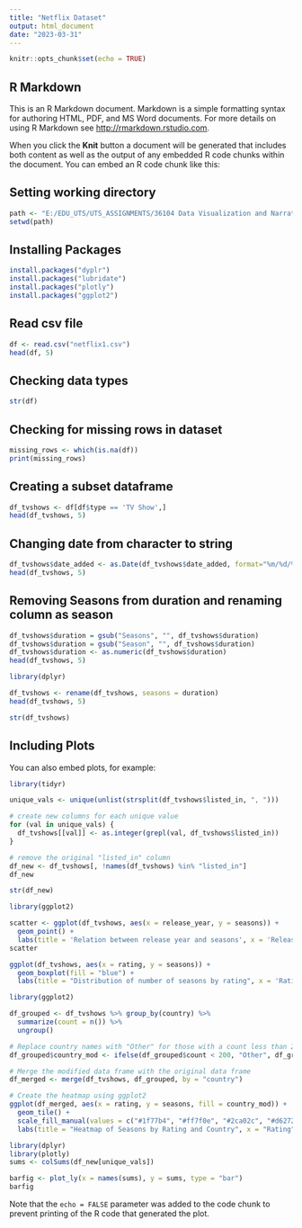 ---
title: "Netflix Dataset"
output: html_document
date: "2023-03-31"
---

```{r setup, include=FALSE}
knitr::opts_chunk$set(echo = TRUE)
```

## R Markdown

This is an R Markdown document. Markdown is a simple formatting syntax for authoring HTML, PDF, and MS Word documents. For more details on using R Markdown see <http://rmarkdown.rstudio.com>.

When you click the **Knit** button a document will be generated that includes both content as well as the output of any embedded R code chunks within the document. You can embed an R code chunk like this:

## Setting working directory

```{r}
path <- "E:/EDU_UTS/UTS_ASSIGNMENTS/36104 Data Visualization and Narratives/TASK(1)_PART(B)/code"
setwd(path)
```

## Installing Packages

```{r}
install.packages("dyplr")
install.packages("lubridate")
install.packages("plotly")
install.packages("ggplot2")
```
## Read csv file

```{r}
df <- read.csv("netflix1.csv")
head(df, 5)
```

## Checking data types

```{r}
str(df)
```
## Checking for missing rows in dataset

```{r}
missing_rows <- which(is.na(df))
print(missing_rows)
```
## Creating a subset dataframe

```{r}
df_tvshows <- df[df$type == 'TV Show',]
head(df_tvshows, 5)
```

## Changing date from character to string

```{r}
df_tvshows$date_added <- as.Date(df_tvshows$date_added, format="%m/%d/%Y")
head(df_tvshows, 5)
```

## Removing Seasons from duration and renaming column as season

```{r}
df_tvshows$duration = gsub("Seasons", "", df_tvshows$duration)
df_tvshows$duration = gsub("Season", "", df_tvshows$duration)
df_tvshows$duration <- as.numeric(df_tvshows$duration)
head(df_tvshows, 5)
```
```{r}
library(dplyr)

df_tvshows <- rename(df_tvshows, seasons = duration)
head(df_tvshows, 5)
```

```{r}
str(df_tvshows)
```

## Including Plots

You can also embed plots, for example:

```{r}
library(tidyr)

unique_vals <- unique(unlist(strsplit(df_tvshows$listed_in, ", ")))

# create new columns for each unique value
for (val in unique_vals) {
  df_tvshows[[val]] <- as.integer(grepl(val, df_tvshows$listed_in))
}

# remove the original "listed_in" column
df_new <- df_tvshows[, !names(df_tvshows) %in% "listed_in"]
df_new
```

```{r}
str(df_new)
```

```{r}
library(ggplot2)

scatter <- ggplot(df_tvshows, aes(x = release_year, y = seasons)) + 
  geom_point() + 
  labs(title = 'Relation between release year and seasons', x = 'Release Year', y='Season')
scatter
```
```{r}
ggplot(df_tvshows, aes(x = rating, y = seasons)) +
  geom_boxplot(fill = "blue") +
  labs(title = "Distribution of number of seasons by rating", x = 'Rating', y = 'Season')
```

```{r}
library(ggplot2)

df_grouped <- df_tvshows %>% group_by(country) %>%
  summarize(count = n()) %>%
  ungroup()

# Replace country names with "Other" for those with a count less than 200
df_grouped$country_mod <- ifelse(df_grouped$count < 200, "Other", df_grouped$country)

# Merge the modified data frame with the original data frame
df_merged <- merge(df_tvshows, df_grouped, by = "country")

# Create the heatmap using ggplot2
ggplot(df_merged, aes(x = rating, y = seasons, fill = country_mod)) +
  geom_tile() +
  scale_fill_manual(values = c("#1f77b4", "#ff7f0e", "#2ca02c", "#d62728", "#9467bd", "#8c564b", "#e377c2", "#7f7f7f", "#bcbd22", "#17becf"), na.value = "gray90") +
  labs(title = "Heatmap of Seasons by Rating and Country", x = "Rating", y = "Season")

```


```{r}
library(dplyr)
library(plotly)
sums <- colSums(df_new[unique_vals])

barfig <- plot_ly(x = names(sums), y = sums, type = "bar")
barfig

```

Note that the `echo = FALSE` parameter was added to the code chunk to prevent printing of the R code that generated the plot.
